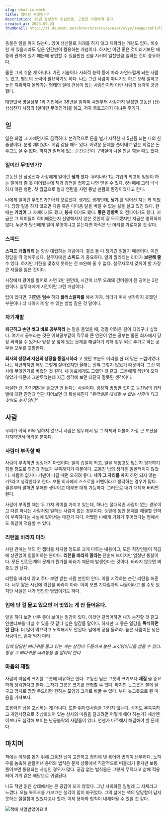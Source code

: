 ```yaml
---
slug: what-is-work
title: 일이란 무엇인가?
description: 38년 삼성전자 외길인생, 고동진 사장에게 듣다.
created_at: 2023-09-23
thumbnail: http://t1.daumcdn.net/brunch/service/user/aVyy/image/zoP1ul9g9Kr1nvQ8DzAI7AXnKZI.HEIC
---
```


동물은 일을 하지 않는다. 잉여 생산물로 거래를 하지 않고 재화라는 개념도 없다. 비슷한 게 있을지라도 일은 인간만이 활용하는 개념이다.
하지만 이건 좋은 것이라기보단 애증의 관계에 있기 때문에 용인할 수 있을만한 선을 지키며 일할만큼 일하는 것이 중요하다.

물론 그게 쉬운 게 아니다. 가진 기술이나 사회적 능력 등에 따라 자연스럽게 되는 사람도 있고, 별도의 노력이 필요하기도 하다. 나는 그런
사람이 아니기도 하고 오래 일하고 높은 지위까지 올라가는 형태의 일에 관심이 없는 사람인지라 이런 사람의 생각이 궁금했다.

대한민국 명실상부 1위 기업에서 38년을 일하며 사원부터 사장까지 달성한 고동진 (전) 삼성전자 사장의 [일이란 무엇인가]를
읽고, 저자 북토크까지 다녀온 후기다.

## 일

일은 희열 그 자체면서도 끔찍하다. 본격적으로 돈을 벌기 시작한 지 5년쯤 되는 나의 한줄평이다. 분명 재미있다. 게임 같을 때도 있다.
어려운 문제를 풀어내고 얻는 희열은 돈주고도 살 수 없다. 하지만 일터에 있는 순간순간이 구역질이 나올 만큼 힘들 때도 있다.

### 일이란 무엇인가?

고동진 전 삼성전자 사장에게 일이란 **생계** 였다. 우리나라 1등 기업의 최고위 임원이 하는 말이라 좀 못 미더웠는데 책과 강연을 접하고
나면 믿을 수 있다. 6남매에 그리 넉넉하지 않은 형편. 첫 월급으로 쌀과 연탄을 사면 동날 만큼의 환경이었다고 한다.

나에게 일이란 무엇인가? 아직 모르겠다. 생계도 생계인데, **생계** 를 넘어선 지는 꽤 되었다. 당장 일을 하지 않으면 다음 혹은 다다음
달을 버틸 수 없는 삶을 살고 있진 않다. 한때는 **커리어** 그 자체이기도 했고, **봉사** 이기도 했다. **좋은 영향력** 의
전파이기도 했다. 지금은 그 의미들이 희미해졌는지 선명해지지 않은 것인지 잘 모르겠지만 지금은 명확하지 않다. 누군가 당신에게 일이
무엇이냐고 묻는다면 아직은 난 머리를 가로져을 것 같다.

### 스피드

**스피드** 와**퀄리티** 는 항상 대립하는 개념이다. 결코 둘 다 챙기긴 힘들기 때문이다. 이건 정답을 딱 정해주셨다. 실무자에겐
**스피드** 가 중요하다. 일의 퀄리티는 리더가 **보완해 줄** 수 있다. 하지만 기한을 맞추지 못하는 건 보완해 줄 수 없다.
실무자로서 갖춰야 할 가장 큰 자질을 잃은 것이다.

시장에서 광어를 활어로 사면 2만 원인데, 시간이 너무 오래돼 건어물이 된 광어는 2천 원이다. 실무자에게 시간이란 그런 개념이다.

팁이 있다면, **기한은 엄수** 하되 **플러스알파를** 해서 가자. 리더가 미처 생각하지 못했던 부분이나 더 나아지게 할 수 있는 방법
같은 것 말이다.

### 자기계발

**퇴근하고 손만 씻고 바로 공부하라** 는 말을 들었을 때, 정말 어려운 길이 되겠구나 싶었다. 여기서 공부라는 것은 어학공부같이 직무와
큰 연관이 없는 공부는 물론 회사에서 당장 써먹을 수 있거나 당장 문 앞에 있는 문제를 해결하기 위해 업무 외로 추가로 하는 공부들 모두를
포함한다.

**회사의 성장과 자신의 성장을 동일시하라** 고 했던 부분도 머리를 한 대 맞은 느낌이었다. 나는 작년까지만 해도 그렇게 살아왔지만 올해는
전혀 그렇지 않았기 때문이다. 그건 회사에 무엇인가를 바랐던 것 같다. 내 동료에게도 그랬던 것 같고. 그들에게 리턴이 오지 않았기 때문에
그만두었는데 지금 생각해 보면 대단히 잘못된 생각이다.

확실한 건, 자기계발을 놓으면 안 된다는 사실이다. 굉장히 멍청한 짓이고 동진님의 워라밸에 대한 관점과 연관 지어보면 더 확실해진다
_"워라밸은 대체할 수 없는 사람이 되고 찾아도 늦지 않다"_

## 사람

우리가 아직 AI와 일하지 않으니 사람은 업무에서 일 그 자체와 더불어 가장 큰 포션을 차지하면서 어려운 분야다.

### 사람이 부족할 때

사람이 부족하면 징징대기 마련이다. 일이 갑절이 되고, 일을 해놓고도 맞는지 평가하기 힘들 정도로 의견과 정보가 부족해지기 때문이다. 고동진
님의 생각은 일반적이지 않았다. 사람이 없거나 키맨이 나갈 때면 오히려 좋다. **내가 그 자리를 차지** 하면 되지 않는가?라고 생각한다고
한다. 보통 회사에서 스스로를 키맨이라고 생각하는 경우가 많다. 결론부터 말하면 우매한 생각이고 대부분 대체 가능하다. 그러므로 내가 대체해
버리면 된다.

사람이 부족할 때는 두 가지 의미를 가지고 있는데, 하나는 절대적인 사람이 없는 경우이고 다른 하나는 사람처럼 일하는 사람이 없는 경우이다.
눈앞에 놓인 문제를 해결할 인력이 부족하다는 사실에 있어서는 매한가 지다. 어쨌든 나에게 기회가 주어졌다는 점에서도 똑같이 적용할 수 있다.

### 리턴을 바라지 마라

사람 관계는 책의 한 챕터를 차지할 정도로 크게 다루는 내용이고, 모든 직장인들이 직급에 상관없이 힘들어하는 분야다. **리턴을 바라지
말라는** 단순해 보이지만 엄청난 통찰이다. 모든 인간관계의 문제가 뭔가를 바라기 때문에 발생한다는 것이다. 바라지 않으면 짜증도 안 난다.

리턴을 바라지 않고 주다 보면 받는 사람 본인이 안다. 이를 지각하는 순간 리턴을 해준다. 너무 짧은 시간에 리턴을 바라지 마라. 어찌 보면
기다림과의 싸움이라고 볼 수도 있지만 사실은 내가 편안한 방법이기도 하다.

### 입에 단 걸 물고 있으면 더 맛있는 게 안 들어온다.

일을 하다 보면 너무 좋아 보이는 일감이 있다. 이것만 클리어하면 내가 승진할 것 같고 인센티브를 따낼 수 있을 것 같다 싶은 일감들
말이다. 하지만 그 좋은 일감을 **독식하면 안 된다.** 더 많이 먹으려고 노력해서도 안된다. 남에게 공을 돌려라. 높은 사람이든 낮은
사람이든, 혼자 먹지 마라.

_입에 달달한 뼈다귀를 물고 있는 개는 살점이 두툼하게 붙은 고깃덩어리를 씹을 수 없다. 항상 그 뼈다귀를 내려놓을 줄 알아야 한다._

### 마음의 재질

사람의 마음의 크기를 그릇에 비유하곤 한다. 고동진 님은 그릇의 크기보다 **재질** 을 중요하게 생각한다고 한다. 도자기 그릇은 크기를
변형할 수 없다. 하지만 놋그릇은 불에 달구고 망치로 땅땅 두드리면 원하는 모양과 크기로 바꿀 수 있다. 부디 놋그릇으로 된 마음을
가져보자.

포용력은 남을 포섭하는 게 아니다. 또한 위아랫사람을 가리지 않는다. 성격도 무뚝뚝하고 개인사정으로 추상화되어 있는 상사의 마음을 달래려면
어떻게 해야 하는가? 세상엔 이보다도 심각해 보이는 난공불락의 사람들이 있다. 언젠가 마주해서 해결해야 할 문제다.

## 마치며

책에는 이해를 돕기 위해 고동진 님이 고안하고 정리해 낸 용어와 법칙이 난무하다. 노하우를 농축해 만들어낸 용어와 법칙은 문제 상황에서
직관적으로 떠올리기 좋지만 보통 풀어보면 통용되는 사실인 경우가 많다. 공감 없는 법칙들은 그렇게 무턱대고 삶에 적용되어 기계 같은 해답으로
귀결된다.

나도 책만 읽은 상태에서는 큰 공감이 되지 않았다. 그냥 사회화된 일벌레 그 자체라고 느꼈다. 오늘 북토크를 가보고는 생각이 많이 바뀌었다.
그의 삶에는 책의 담담함이 담지 못하는 절절함이 있었다고나 할까. 이제 용어와 법칙이 내재화될 수 있을 것 같다.

![](http://t1.daumcdn.net/brunch/service/user/aVyy/image/v04BTqPyX8E8RJGYu6MYNfIdjdo.HEIC)책에
서명받았어요!!!
